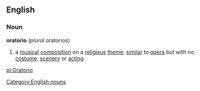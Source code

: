 ==English==
===Noun===
{{wikipedia}}
'''oratorio'''  (''plural'' oratorios)
#a [[musical]] [[composition]] on a [[religious]] [[theme]]; [[similar]] to [[opera]] but with no [[costume]], [[scenery]] or [[acting]]
[[Category:English nouns]]

[[pl:Oratorio]]